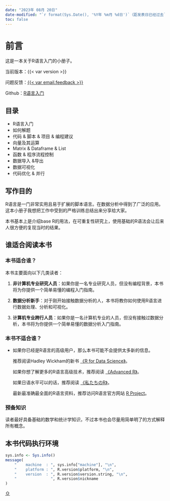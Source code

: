 ```yaml
---
date: "2023年 08月 20日"
date-modified: "`r format(Sys.Date(), '%Y年 %m月 %d日')`（距发表日已经过去`r as.numeric(Sys.Date() - as.Date('2023/08/20'))`天）"
toc: false
---
```


# 前言 {.unnumbered}

<a name="header"></a>

这是一本关于R语言入门的小册子。

当前版本：{{< var version >}}

问题反馈：[{{< var email.feedback >}}](mailto:{{< var email.feedback >}}?subject=问题反馈)

Github：[R语言入门]({{< var address.git >}}){target="_blank"}


## 目录

* R语言入门
* 如何解题
* 代码 & 脚本 & 项目 & 编程建议
* 向量及其运算
* Matrix & Dataframe & List
* 函数 & 程序流程控制
* 数据导入 &导出
* 数据可视化
* 代码优化 & 并行

## 写作目的
R语言是一门非常实用且易于扩展的脚本语言。在数据分析中得到了广泛的应用。
这本小册子我想把工作中受到的严格训练总结出来分享给大家。

本书基本上是介绍base R的用法，在可重复性研究上，使用基础的R语法会让后来人很方便的复现当时的结果。

## 谁适合阅读本书

### 本书适合谁？
本书主要面向以下几类读者：

(@) **非计算机专业研究人员**：如果你是一名专业研究人员，但没有编程背景，本书将为你提供一个简单易懂的编程入门指南。

(@) **数据分析新手**：对于刚开始接触数据分析的人，本书将教你如何使用R语言进行数据处理、分析和可视化。

(@) **计算机专业跨行人员**：如果你是一名计算机专业的人员，但没有接触过数据分析，本书将为你提供一个简单易懂的数据分析入门指南。

### 本书不适合谁？

- 如果你已经是R语言的高级用户，那么本书可能不会提供太多新的信息。

    推荐阅读Hadley Wickham的新书 [《R for Data Science》](https://r4ds.hadley.nz/){target="_blank"}。

    如果你想了解更多的R语言高级技术，推荐阅读 [《Advanced R》](https://adv-r.hadley.nz/){target="_blank"}。

    如果日语水平可以的话，推荐阅读 [《私たちのR》](https://www.jaysong.net/RBook/){target="_blank"}。

    最新最准确最全面的R语言资料，推荐访问R语言官方网站 [R Project](https://www.r-project.org/){target="_blank"}。

### 预备知识

读者最好具备基础的数学和统计学知识，不过本书也会尽量用简单明了的方式解释所有概念。



## 本书代码执行环境
```r
sys.info <- Sys.info()
message(
    "    machine  : ", sys.info["machine"], "\n",
    "    platform : ", R.version$platform, "\n",
    "    version  : ", R.version$version.string, "\n",
    "               ", R.version$nickname
)
```
[⇧](#header)